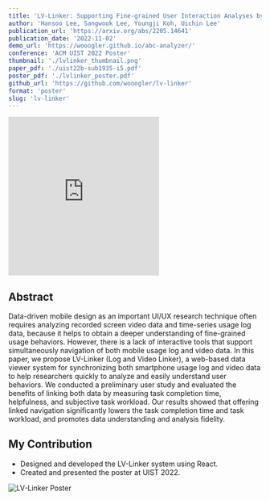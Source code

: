 ```yaml
---
title: 'LV-Linker: Supporting Fine-grained User Interaction Analyses by Linking Smartphone Log and Recorded Video Data'
author: 'Hansoo Lee, Sangwook Lee, Youngji Koh, Uichin Lee'
publication_url: 'https://arxiv.org/abs/2205.14641'
publication_date: '2022-11-02'
demo_url: 'https://wooogler.github.io/abc-analyzer/'
conference: 'ACM UIST 2022 Poster'
thumbnail: './lvlinker_thumbnail.png'
paper_pdf: './uist22b-sub1935-i5.pdf'
poster_pdf: './lvlinker_poster.pdf'
github_url: 'https://github.com/wooogler/lv-linker'
format: 'poster'
slug: 'lv-linker'
---
```


<iframe
  height='315'
  src='https://www.youtube.com/embed/CU9CDY3VGPU'
  title='ModSandbox Demo Video'
  frameborder='0'
  allow='accelerometer; autoplay; clipboard-write; encrypted-media; gyroscope; picture-in-picture'
  allowfullscreen
  className='w-full'
></iframe>

## Abstract

Data-driven mobile design as an important UI/UX research technique often requires analyzing recorded screen video data and time-series usage log data, because it helps to obtain a deeper understanding of fine-grained usage behaviors. However, there is a lack of interactive tools that support simultaneously navigation of both mobile usage log and video data. In this paper, we propose LV-Linker (Log and Video Linker), a web-based data viewer system for synchronizing both smartphone usage log and video data to help researchers quickly to analyze and easily understand user behaviors. We conducted a preliminary user study and evaluated the benefits of linking both data by measuring task completion time, helpfulness, and subjective task workload. Our results showed that offering linked navigation significantly lowers the task completion time and task workload, and promotes data understanding and analysis fidelity.

## My Contribution

- Designed and developed the LV-Linker system using React.
- Created and presented the poster at UIST 2022.

![LV-Linker Poster](./lvlinker_poster.png)
